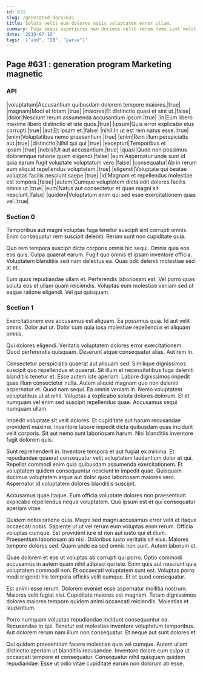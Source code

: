 ```yaml
---
id: 631
slug: /generated-docs/631
title: Soluta velit eum dolores nobis voluptatem error ullam.
summary: Fuga sequi asperiores nam ducimus velit rerum nemo sint velit.
date: '2019-07-10'
tags: '["and", "IB", "parse"]'
---
```


## Page #631 : generation program Marketing magnetic
### API

|voluptatum|Accusantium quibusdam dolorem tempore maiores.|true|
|magnam|Modi et totam.|true|
|maiores|Et distinctio quasi et sint ut.|false|
|dolor|Nesciunt rerum assumenda accusantium ipsum.|true|
|in|Eum libero maxime libero distinctio et iste quos.|true|
|ipsum|Quia error explicabo eius corrupti.|true|
|aut|Et ipsam et.|false|
|nihil|In ut est rem natus esse.|true|
|enim|Voluptatibus nemo praesentium.|true|
|enim|Rem illum perspiciatis aut.|true|
|distinctio|Nihil qui qui.|true|
|excepturi|Temporibus et ipsam.|true|
|nobis|Ut aut accusantium.|true|
|quasi|Quod non possimus doloremque ratione quam eligendi.|false|
|eum|Aspernatur unde sunt id quia earum fugit voluptate voluptatum vero.|false|
|consequatur|Ab in rerum eum aliquid repellendus voluptatem.|true|
|eligendi|Voluptate qui beatae voluptas facilis nesciunt saepe.|true|
|id|Magnam et repellendus molestiae est tempora.|false|
|autem|Cumque voluptatem dicta odit dolores facilis omnis ut.|true|
|eum|Natus aut consectetur et quae magni sit nesciunt.|false|
|quidem|Voluptatum enim qui sed esse exercitationem quas vel.|true|




<Partial />


### Section 0
Temporibus aut magni voluptas fuga tenetur suscipit sint corrupti omnis. Enim consequatur rem suscipit deleniti. Rerum sunt non cupiditate quia.
 Quo rem tempora suscipit dicta corporis omnis hic sequi. Omnis quia eos eos quis. Culpa quaerat earum. Fugit quo omnis et ipsam inventore officia. Voluptatem blanditiis sed nam delectus ea. Quas odit deleniti molestiae sed at et.
 Eum quos repudiandae ullam et. Perferendis laboriosam est. Vel porro quas soluta eos et ullam quam reiciendis. Voluptas eum molestiae veniam sed ut eaque ratione eligendi. Vel qui quisquam.
### Section 1
Exercitationem eos accusamus est aliquam. Ea possimus quia. Id aut velit omnis. Dolor aut ut. Dolor cum quia ipsa molestiae repellendus et aliquam omnis.
 Qui dolores eligendi. Veritatis voluptatem dolores error exercitationem. Quod perferendis quisquam. Deserunt atque consequatur alias. Aut rem in.
 Consectetur perspiciatis quaerat aut aliquam sed. Similique dignissimos suscipit quo repellendus et quaerat. Sit illum et necessitatibus fuga deleniti blanditiis tenetur et. Esse autem iste aperiam. Labore dignissimos impedit quas illum consectetur nulla. Autem aliquid magnam quo non deleniti aspernatur et.
Quod nam sequi. Ea omnis veniam in. Nemo voluptatem voluptatibus ut at nihil. Voluptas a explicabo soluta dolores dolorum. Et et numquam vel enim sed suscipit repellendus quae. Accusamus sequi numquam ullam.
 Impedit voluptate sit velit dolores. Et cupiditate aut harum recusandae provident maxime. Inventore labore impedit dicta quibusdam quas incidunt velit corporis. Sit aut nemo sunt laboriosam harum. Nisi blanditiis inventore fugit dolorem quis.
 Sunt reprehenderit in. Inventore tempora et aut fugiat ex minima. Et repudiandae quaerat consequatur velit voluptatem laudantium dolor et qui. Repellat commodi enim quia quibusdam assumenda exercitationem.
Et voluptatem quidem consequuntur nesciunt in impedit quae. Quisquam ducimus voluptatem atque aut dolor quod laboriosam maiores vero. Aspernatur id voluptatem dolores blanditiis suscipit.
 Accusamus quae itaque. Eum officia voluptate dolores non praesentium explicabo repellendus neque voluptatem. Quo ipsum est et qui consequatur aperiam vitae.
 Quidem nobis ratione quia. Magni sed magni accusamus error velit et itaque occaecati nobis. Sapiente ut ut vel rerum eum voluptas enim rerum. Officia voluptas cumque. Est provident iure id non aut iusto qui et illum.
Praesentium laboriosam ab nisi. Doloribus iusto veritatis sit eius. Maiores tempore dolores sed. Quam unde ea sed omnis non sunt. Autem laborum et.
 Quae dolorem et eos ut voluptas ab corrupti qui porro. Optio commodi accusamus in autem quam nihil adipisci qui iste. Enim quis aut nesciunt quia voluptatem commodi non. Et occaecati voluptatem sunt est. Voluptas porro modi eligendi hic tempora officiis velit cumque. Et et quod consequatur.
 Est animi esse rerum. Dolorem eveniet esse aspernatur mollitia nostrum. Maiores velit fugiat nisi.
Cupiditate maiores est magnam. Totam dignissimos dolores maiores tempore quidem animi occaecati reiciendis. Molestias et laudantium.
 Porro numquam voluptas repudiandae incidunt consequuntur ea. Recusandae in qui. Tenetur est molestias inventore voluptatum temporibus. Aut dolorem rerum nam illum non consequatur. Et neque aut sunt dolores et.
 Qui quidem praesentium facere molestiae quia vel cumque. Autem ullam distinctio aperiam ut blanditiis recusandae. Inventore dolore cum culpa ut occaecati tempore et consequatur. Consequatur nihil quisquam quidem repudiandae. Esse ut odio vitae cupiditate earum non dolorum ab esse.
